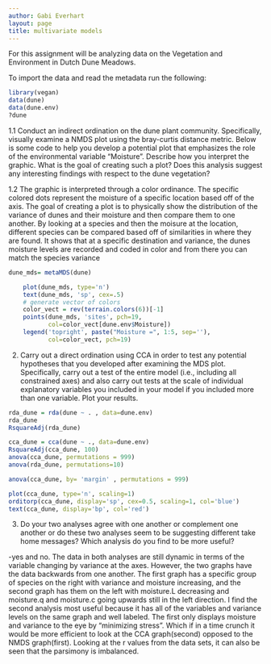 ```yaml
---
author: Gabi Everhart
layout: page
title: multivariate models
---
```


For this assignment will be analyzing data on the Vegetation
and Environment in Dutch Dune Meadows.

To import the data and read the metadata run the following:

```r
library(vegan)
data(dune)
data(dune.env)
?dune
```

1.1 Conduct an indirect ordination on the dune plant community. Specifically,
visually examine a NMDS plot using the bray-curtis distance metric. Below is 
some code to help you develop a potential plot that emphasizes the role of the
environmental variable "Moisture". Describe how you interpret the
graphic. What is the goal of creating such a plot? Does this analysis suggest
any interesting findings with respect to the dune vegetation?

1.2 The graphic is interpreted through a color ordinance. The specific colored dots represent the moisture of a specific location based off of the axis. The goal of creating a plot is to physically show the distribution of the variance of dunes and their moisture and then compare them to one another. By looking at a species and then the moisure at the location, different species can be compared based off of similarities in where they are found. It shows that at a specific destination and variance, the dunes moisture levels are recorded and coded in color and from there you can match the species variance 

```r
dune_mds= metaMDS(dune)

```

```r
    plot(dune_mds, type='n')
    text(dune_mds, 'sp', cex=.5)
    # generate vector of colors 
    color_vect = rev(terrain.colors(6))[-1]
    points(dune_mds, 'sites', pch=19, 
           col=color_vect[dune.env$Moisture])
    legend('topright', paste("Moisture =", 1:5, sep=''), 
           col=color_vect, pch=19)
```

2. Carry out a direct ordination using CCA in order to test any potential 
hypotheses that you developed after examining the MDS plot. Specifically,
carry out a test of the entire model (i.e., including all constrained axes)
and also carry out tests at the scale of individual explanatory variables
you included in your model if you included more than one variable. Plot your 
results.

```r
rda_dune = rda(dune ~ . , data=dune.env)
rda_dune
RsquareAdj(rda_dune)

```

```r
cca_dune = cca(dune ~ ., data=dune.env)
RsquareAdj(cca_dune, 100)
anova(cca_dune, permutations = 999)
anova(rda_dune, permutations=10)
```

```r
anova(cca_dune, by= 'margin' , permutations = 999)

```

```r
plot(cca_dune, type='n', scaling=1)
orditorp(cca_dune, display='sp', cex=0.5, scaling=1, col='blue')
text(cca_dune, display='bp', col='red')

```

3. Do your two analyses agree with one another or complement one another or do
these two analyses seem to be suggesting different take home messages? Which
analysis do you find to be more useful?

-yes and no. The data in both analyses are still dynamic in terms of the variable changing by variance at the axes. However, the two graphs have the data backwards from one another. The first graph has a specific group of species on the right with variance and moisture increasing, and the second graph has them on the left with moisture.L decreasing and moisture.q and moisture.c going upwards still in the left direction. I find the second analysis most useful because it has all of the variables and variance levels on the same graph and well labeled. The first only displays moisture and variance to the eye by "minimizing stress". Which if in a time crunch it would be more efficient to look at the CCA graph(second) opposed to the NMDS graph(first). Looking at the r values from the data sets, it can also be seen that the parsimony is imbalanced.
